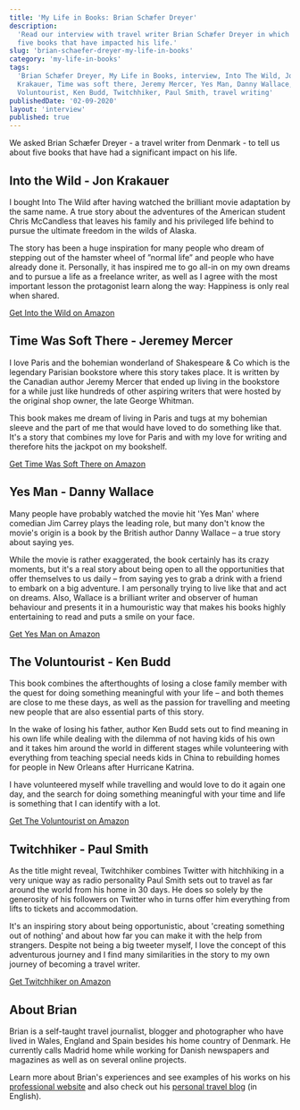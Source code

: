 ```yaml
---
title: 'My Life in Books: Brian Schæfer Dreyer'
description:
  'Read our interview with travel writer Brian Schæfer Dreyer in which he shares
  five books that have impacted his life.'
slug: 'brian-schaefer-dreyer-my-life-in-books'
category: 'my-life-in-books'
tags:
  'Brian Schæfer Dreyer, My Life in Books, interview, Into The Wild, Jon
  Krakauer, Time was soft there, Jeremy Mercer, Yes Man, Danny Wallace, The
  Voluntourist, Ken Budd, Twitchhiker, Paul Smith, travel writing'
publishedDate: '02-09-2020'
layout: 'interview'
published: true
---
```



<p style={{ fontSize: '20px' }}>
  We asked Brian Schæfer Dreyer - a travel writer from Denmark - to tell us
  about five books that have had a significant impact on his life.
</p>

## Into the Wild - Jon Krakauer

<ImageFlexCenter
  src="book-summaries/jon-krakauer-into-the-wild"
  altText="Into the Wild - Jon Krakauer"
  width={266}
  height={400}
/>

I bought Into The Wild after having watched the brilliant movie adaptation by
the same name. A true story about the adventures of the American student Chris
McCandless that leaves his family and his privileged life behind to pursue the
ultimate freedom in the wilds of Alaska.

The story has been a huge inspiration for many people who dream of stepping out
of the hamster wheel of ”normal life” and people who have already done it.
Personally, it has inspired me to go all-in on my own dreams and to pursue a
life as a freelance writer, as well as I agree with the most important lesson
the protagonist learn along the way: Happiness is only real when shared.

[Get Into the Wild on Amazon](https://www.amazon.com/Into-Wild-Jon-Krakauer/dp/0385486804/ref=as_li_ss_tl?dchild=1&keywords=Into+the+Wild&qid=1599073027&s=books&sr=1-1&linkCode=ll1&tag=paperbacktrav-20&linkId=ce229678d19ed75de27cf7535850bed0&language=en_US)

## Time Was Soft There - Jeremey Mercer

<ImageFlexCenter
  src="book-summaries/jeremy-mercer-time-was-soft-there"
  altText="Time Was Soft There - Jeremey Mercer"
  width={266}
  height={400}
/>

I love Paris and the bohemian wonderland of Shakespeare & Co which is the
legendary Parisian bookstore where this story takes place. It is written by the
Canadian author Jeremy Mercer that ended up living in the bookstore for a while
just like hundreds of other aspiring writers that were hosted by the original
shop owner, the late George Whitman.

This book makes me dream of living in Paris and tugs at my bohemian sleeve and
the part of me that would have loved to do something like that. It's a story
that combines my love for Paris and with my love for writing and therefore hits
the jackpot on my bookshelf.

[Get Time Was Soft There on Amazon](https://www.amazon.com/Time-Was-Soft-There-Shakespeare/dp/0312347405/ref=as_li_ss_tl?dchild=1&keywords=Time+Was+Soft+There&qid=1599072992&s=books&sr=1-1&linkCode=ll1&tag=paperbacktrav-20&linkId=64c24847d521171a664383fb48c84a24&language=en_US)

## Yes Man - Danny Wallace

<ImageFlexCenter
  src="book-summaries/danny-wallace-yes-man"
  altText="Yes Man - Danny Wallace"
  width={266}
  height={400}
/>

Many people have probably watched the movie hit 'Yes Man' where comedian Jim
Carrey plays the leading role, but many don't know the movie's origin is a book
by the British author Danny Wallace – a true story about saying yes.

While the movie is rather exaggerated, the book certainly has its crazy moments,
but it's a real story about being open to all the opportunities that offer
themselves to us daily – from saying yes to grab a drink with a friend to embark
on a big adventure. I am personally trying to live like that and act on dreams.
Also, Wallace is a brilliant writer and observer of human behaviour and presents
it in a humouristic way that makes his books highly entertaining to read and
puts a smile on your face.

[Get Yes Man on Amazon](https://www.amazon.com/Yes-Man-Danny-Wallace/dp/1416918345/ref=as_li_ss_tl?dchild=1&keywords=Yes+Man&qid=1599072955&s=books&sr=1-1&linkCode=ll1&tag=paperbacktrav-20&linkId=f04477a5d3f6b0576acf3c2361fe2475&language=en_US)

## The Voluntourist - Ken Budd

<ImageFlexCenter
  src="book-summaries/ken-budd-the-voluntourist"
  altText="The Voluntourist - Ken Budd"
  width={266}
  height={400}
/>

This book combines the afterthoughts of losing a close family member with the
quest for doing something meaningful with your life – and both themes are close
to me these days, as well as the passion for travelling and meeting new people
that are also essential parts of this story.

In the wake of losing his father, author Ken Budd sets out to find meaning in
his own life while dealing with the dilemma of not having kids of his own and it
takes him around the world in different stages while volunteering with
everything from teaching special needs kids in China to rebuilding homes for
people in New Orleans after Hurricane Katrina.

I have volunteered myself while travelling and would love to do it again one
day, and the search for doing something meaningful with your time and life is
something that I can identify with a lot.

[Get The Voluntourist on Amazon](https://www.amazon.com/Voluntourist-Six-Country-Fatherhood-Singing-Bethlehem/dp/006194646X/ref=as_li_ss_tl?dchild=1&keywords=The+Voluntourist&qid=1599072904&sr=8-1&linkCode=ll1&tag=paperbacktrav-20&linkId=73320b95b019268038bf0abaf21c5664&language=en_US)

## Twitchhiker - Paul Smith

<ImageFlexCenter
  src="book-summaries/paul-smith-twitchhiker"
  altText="Twitchhiker - Paul Smith"
  width={266}
  height={400}
/>

As the title might reveal, Twitchhiker combines Twitter with hitchhiking in a
very unique way as radio personality Paul Smith sets out to travel as far around
the world from his home in 30 days. He does so solely by the generosity of his
followers on Twitter who in turns offer him everything from lifts to tickets and
accommodation.

It's an inspiring story about being opportunistic, about 'creating something out
of nothing' and about how far you can make it with the help from strangers.
Despite not being a big tweeter myself, I love the concept of this adventurous
journey and I find many similarities in the story to my own journey of becoming
a travel writer.

[Get Twitchhiker on Amazon](https://www.amazon.com/Twitchhiker-How-Travelled-World-Twitter-ebook/dp/B003ZSHRUU/ref=as_li_ss_tl?dchild=1&keywords=Twitchhiker&qid=1599072850&sr=8-1&linkCode=ll1&tag=paperbacktrav-20&linkId=ae967226054d1c3e6d878367729753b0&language=en_US)

## About Brian

Brian is a self-taught travel journalist, blogger and photographer who have
lived in Wales, England and Spain besides his home country of Denmark. He
currently calls Madrid home while working for Danish newspapers and magazines as
well as on several online projects.

Learn more about Brian's experiences and see examples of his works on his
[professional website](www.travelooney.dk) and also check out his
[personal travel blog](www.travelooneyblog.com) (in English).
